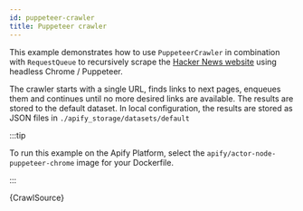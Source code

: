 ```yaml
---
id: puppeteer-crawler
title: Puppeteer crawler
---
```



This example demonstrates how to use <VersionedApiLink apiPath="puppeteer-crawler/class/PuppeteerCrawler">`PuppeteerCrawler`</VersionedApiLink> in combination
with <VersionedApiLink apiPath="core/class/RequestQueue">`RequestQueue`</VersionedApiLink> 
to recursively scrape the [Hacker News website](https://news.ycombinator.com) using headless Chrome / Puppeteer.

The crawler starts with a single URL, finds links to next pages, enqueues them and continues until no more desired links are available. The results
are stored to the default dataset. In local configuration, the results are stored as JSON files in `./apify_storage/datasets/default`

:::tip

To run this example on the Apify Platform, select the `apify/actor-node-puppeteer-chrome` image for your Dockerfile.

:::

<CodeBlock className="language-js">
	{CrawlSource}
</CodeBlock>
